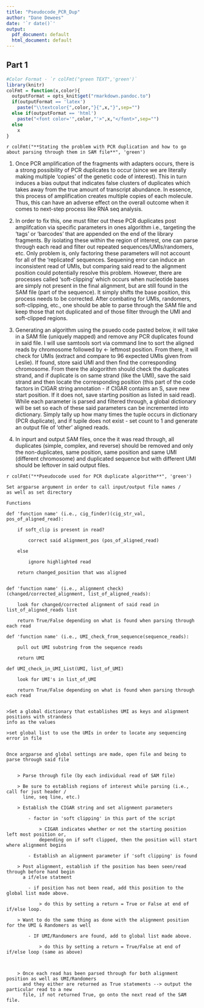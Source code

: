```yaml
---
title: "Pseudocode_PCR_Dup"
author: "Dane Dewees"
date: '`r date()`'
output:
  pdf_document: default
  html_document: default
---
```




Part 1
-------


```r
#Color Format - `r colFmt("green TEXT",'green')`
library(knitr)
colFmt = function(x,color){
  outputFormat = opts_knit$get("rmarkdown.pandoc.to")
  if(outputFormat == 'latex')
    paste("\\textcolor{",color,"}{",x,"}",sep="")
  else if(outputFormat == 'html')
    paste("<font color='",color,"'>",x,"</font>",sep="")
  else
    x
}
```

`r colFmt("**Stating the problem with PCR duplication and how to go about parsing through them in SAM file**", 'green')`

1. Once PCR amplification of the fragments with adapters occurs, there is a strong possibility of PCR duplicates to occur (since we are literally making multiple 'copies' of the genetic code of interest). This in turn induces a bias output that indicates false clusters of duplicates which takes away from the true amount of transcript abundance. In essence, this process of amplification creates multiple copies of each molecule. Thus, this can have an adverse effect on the overall outcome when it comes to next-step process like RNA seq analysis.

2. In order to fix this, one must filter out these PCR duplicates post amplifcation via specific parameters in ones algorithm i.e., targeting the 'tags' or 'barcodes' that are appended on the end of the library fragments. By isolating these within the region of interest, one can parse through each read and filter out repeated sequences/UMIs/randomers, etc. Only problem is, only factoring these parameters will not account for all of the 'replicated' sequences. Sequening error can induce an inconsistent read of UMIs, but comparing said read to the alignment position could potentially resolve this problem. However, there are processes called 'soft-clipping' which occurs when nucleotide bases are simply not present in the final alignment, but are still found in the SAM file (part of the sequence). It simply shifts the base position, this process needs to be corrected. After combating for UMIs, randomers, soft-clipping, etc., one should be able to parse through the SAM file and keep those that not duplicated and of those filter through the UMI and soft-clipped regions. 

3. Generating an algorithm using the psuedo code pasted below, it will take in a SAM file (uniquely mapped) and remove any PCR duplicates found in said file. I will use samtools sort via command line to sort the aligned reads by chromosome followed by <- leftmost position. From there, it will check for UMIs (extract and compare to 96 expected UMIs given from Leslie). If found, store said UMI and then find the corresponding chromosome. From there the alogorithm should check the duplicates strand, and if duplicate is on same strand (like the UMI), save the said strand and then locate the corresponding position (this part of the code factors in CIGAR string annotation - if CIGAR contains an S, save new start position. If it does not, save starting position as listed in said read). While each parameter is parsed and filtered through, a global dictionary will be set so each of these said parameters can be incremented into dictionary. Simply tally up how many times the tuple occurs in dictionary (PCR duplicate), and if tupile does not exist - set count to 1 and generate an output file of 'other' aligned reads.

4. In inpurt and output SAM files, once the it was read through, all duplicates (simple, complex, and reverse) should be removed and only the non-duplicates, same position, same position and same UMI (different chromosome) and duplicated sequence but with different UMI should be leftover in said output files. 


`r colFmt("**Pseudocode used for PCR duplicate algorithm**", 'green')`

```
Set argparse argument in order to call input/output file names /
as well as set directory  

Functions

def 'function name' (i.e., cig_finder)(cig_str_val, pos_of_aligned_read):

	if soft_clip is present in read?

		correct said alignment_pos (pos_of_aligned_read)

	else

		ignore highlighted read

	return changed_position that was aligned 


def 'function name' (i.e., alignment check) (changed/corrected_alignment, list_of_aligned_reads):

	look for changed/corrected alignment of said read in list_of_aligned_reads list

	return True/False depending on what is found when parsing through each read

def 'function name' (i.e., UMI_check_from_sequence(sequence_reads):

	pull out UMI substring from the sequence reads

	return UMI

def UMI_check_in_UMI_List(UMI, list_of_UMI)

	look for UMI's in list_of_UMI

	return True/False depending on what is found when parsing through each read


>Set a global dictionary that establishes UMI as keys and alignment positions with strandess
info as the values 

>set global list to use the UMIs in order to locate any sequencing error in file


Once argparse and global settings are made, open file and being to parse through said file


	> Parse through file (by each individual read of SAM file)

	> Be sure to establish regions of interest while parsing (i.e., call for just header / 
	  line, seq line, etc.)
	  
	> Establish the CIGAR string and set alignment parameters 
		
		- factor in 'soft clipping' in this part of the script 
			
			> CIGAR indicates whether or not the starting position left most position or, 
			depending on if soft clipped, then the position will start where alignment begins 
	
		- Establish an alignment parameter if 'soft clipping' is found
	
	> Post alignment, establish if the position has been seen/read through before hand begin
	  a if/else statment
	  	
	  	- if position has not been read, add this position to the global list made above. 
	  	
	  		> do this by setting a return = True or False at end of if/else loop. 
	
	> Want to do the same thing as done with the alignment position for the UMI & Randomers as well
	
		- IF UMI/Randomers are found, add to global list made above. 
			
			> do this by setting a return = True/False at end of if/else loop (same as above)

		
		
	> Once each read has been parsed through for both alignment position as well as UMI/Randomers
	  and they either are returned as True statements --> output the particular read to a new
	  file, if not returned True, go onto the next read of the SAM file. 
```	


